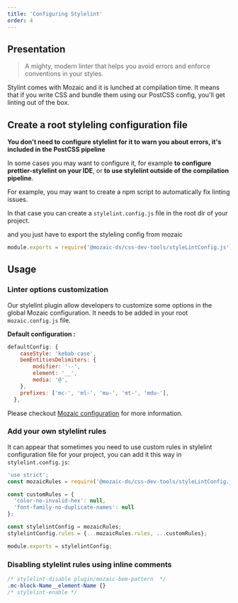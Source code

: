```yaml
---
title: 'Configuring Stylelint'
order: 4
---
```


## Presentation

> A mighty, modern linter that helps you avoid errors and enforce conventions in your styles.

<Highlight>

Stylint comes with Mozaic and it is lunched at compilation time. It means that if you write CSS and bundle them using our PostCSS config, you'll get linting out of the box.

</Highlight>


## Create a root styleling configuration file

<Highlight theme="tips">

**You don't need to configure stylelint for it to warn you about errors, it's included in the PostCSS pipeline**  

In some cases you may want to configure it, for example **to configure prettier-stylelint on your IDE**, or **to use stylelint outside of the compilation pipeline**.

</Highlight>


For example, you may want to create a npm script to automatically fix linting issues.

In that case you can create a `stylelint.config.js` file in the root dir of your project.

and you just have to export the styleling config from mozaic

```js
module.exports = require('@mozaic-ds/css-dev-tools/styleLintConfig.js')
```

## Usage

### Linter options customization

Our stylelint plugin allow developers to customize some options in the global Mozaic configuration. 
It needs to be added in your root `mozaic.config.js` file. 

**Default configuration :**
```js
defaultConfig: {
    caseStyle: 'kebab-case',
    bemEntitiesDelimiters: {
        modifier: '--',
        element: '__',
        media: '@',
    },
    prefixes: ['mc-', 'ml-', 'mu-', 'mt-', 'mdu-'],
  },
```

<Highlight title="More informations here">

Please checkout [Mozaic configuration](/GetStarted/Developers/Configuration/#stylelint-options-) for more information. 

</Highlight>

### Add your own stylelint rules 

It can appear that sometimes you need to use custom rules in stylelint configuration file for your project, you can add it this way in `stylelint.config.js`: 

```js
'use strict';
const mozaicRules = require('@mozaic-ds/css-dev-tools/styleLintConfig.js');

const customRules = {
  'color-no-invalid-hex': null,
  'font-family-no-duplicate-names': null
};

const stylelintConfig = mozaicRules;
stylelintConfig.rules = {...mozaicRules.rules, ...customRules};

module.exports = stylelintConfig;
```


### Disabling stylelint rules using inline comments

```scss
/* stylelint-disable plugin/mozaic-bem-pattern  */
.mc-block-Name__element-Name {}
/* stylelint-enable */
```
